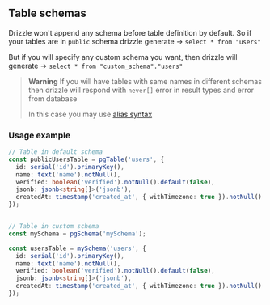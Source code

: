 ## Table schemas

Drizzle won't append any schema before table definition by default. So if your tables are in `public` schema drizzle generate -> `select * from "users"`

But if you will specify any custom schema you want, then drizzle will generate -> `select * from "custom_schema"."users"`

> **Warning**
> If you will have tables with same names in different schemas then drizzle will respond with `never[]` error in result types and error from database
>
> In this case you may use [alias syntax](#join-aliases-and-self-joins)

### Usage example

```typescript copy
// Table in default schema
const publicUsersTable = pgTable('users', {
  id: serial('id').primaryKey(),
  name: text('name').notNull(),
  verified: boolean('verified').notNull().default(false),
  jsonb: jsonb<string[]>('jsonb'),
  createdAt: timestamp('created_at', { withTimezone: true }).notNull().defaultNow(),
});


// Table in custom schema
const mySchema = pgSchema('mySchema');

const usersTable = mySchema('users', {
  id: serial('id').primaryKey(),
  name: text('name').notNull(),
  verified: boolean('verified').notNull().default(false),
  jsonb: jsonb<string[]>('jsonb'),
  createdAt: timestamp('created_at', { withTimezone: true }).notNull().defaultNow(),
});
```